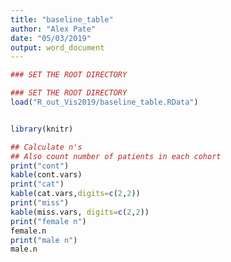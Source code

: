 ```yaml
---
title: "baseline_table"
author: "Alex Pate"
date: "05/03/2019"
output: word_document
---
```


```r
### SET THE ROOT DIRECTORY

### SET THE ROOT DIRECTORY
load("R_out_Vis2019/baseline_table.RData")


library(knitr)

## Calculate n's
## Also count number of patients in each cohort
print("cont")
kable(cont.vars)
print("cat")
kable(cat.vars,digits=c(2,2))
print("miss")
kable(miss.vars, digits=c(2,2))
print("female n")
female.n
print("male n")
male.n
```
